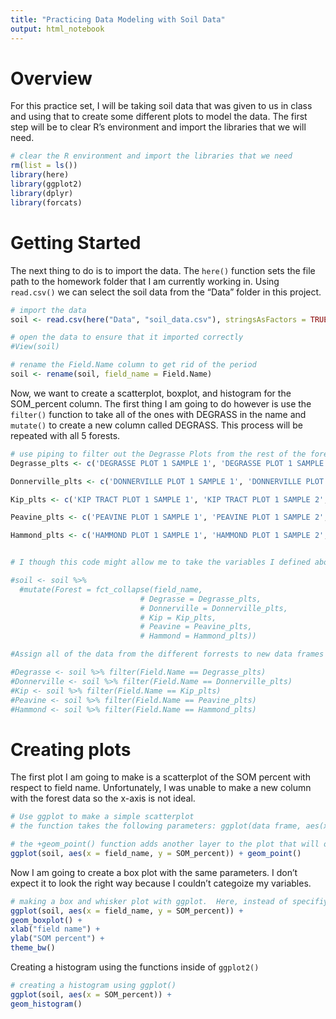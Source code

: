 ```yaml
---
title: "Practicing Data Modeling with Soil Data"
output: html_notebook
---
```


# Overview
For this practice set, I will be taking soil data that was given to us in class and using that to create some different plots to model the data. The first step will be to clear R's environment and import the libraries that we will need.

```r
# clear the R environment and import the libraries that we need
rm(list = ls())
library(here)
library(ggplot2)
library(dplyr)
library(forcats)
```

# Getting Started
The next thing to do is to import the data.  The `here()` function sets the file path to the homework folder that I am currently working in.  Using `read.csv()` we can select the soil data from the "Data" folder in this project. 

```r
# import the data 
soil <- read.csv(here("Data", "soil_data.csv"), stringsAsFactors = TRUE)

# open the data to ensure that it imported correctly
#View(soil)

# rename the Field.Name column to get rid of the period
soil <- rename(soil, field_name = Field.Name)
```

Now, we want to create a scatterplot, boxplot, and histogram for the SOM_percent column. The first thing I am going to do however is use the `filter()` function to take all of the ones with DEGRASS in the name and `mutate()` to create a new column called DEGRASS.  This process will be repeated with all 5 forests.

```r
# use piping to filter out the Degrasse Plots from the rest of the forest data name and make those samples into a new dataframe
Degrasse_plts <- c('DEGRASSE PLOT 1 SAMPLE 1', 'DEGRASSE PLOT 1 SAMPLE 2', 'DEGRASSE PLOT 1 SAMPLE 3', 'DEGRASSE PLOT 2 SAMPLE 1','DEGRASSE PLOT 2 SAMPLE 2', 'DEGRASSE PLOT 2 SAMPLE 3', 'DEGRASSE PLOT 3 SAMPLE 1', 'DEGRASSE PLOT 3 SAMPLE 2', 'DEGRASSE PLOT 3 SAMPLE 3')

Donnerville_plts <- c('DONNERVILLE PLOT 1 SAMPLE 1', 'DONNERVILLE PLOT 1 SAMPLE 2', 'DONNERVILLE PLOT 1 SAMPLE 3', 'DONNERVILLE PLOT 2 SAMPLE 1','DONNERVILLE PLOT 2 SAMPLE 2', 'DONNERVILLE PLOT 2 SAMPLE 3', 'DONNERVILLE PLOT 3 SAMPLE 1', 'DONNERVILLE PLOT 3 SAMPLE 2', 'DONNERVILLE PLOT 3 SAMPLE 3')

Kip_plts <- c('KIP TRACT PLOT 1 SAMPLE 1', 'KIP TRACT PLOT 1 SAMPLE 2', 'KIP TRACT PLOT 1 SAMPLE 3', 'KIP TRACT PLOT 2 SAMPLE 1','KIP TRACT PLOT 2 SAMPLE 2', 'KIP TRACT PLOT 2 SAMPLE 3', 'KIP TRACT PLOT 3 SAMPLE 1', 'KIP TRACT PLOT 3 SAMPLE 2', 'KIP TRACT PLOT 3 SAMPLE 3')

Peavine_plts <- c('PEAVINE PLOT 1 SAMPLE 1', 'PEAVINE PLOT 1 SAMPLE 2', 'PEAVINE PLOT 1 SAMPLE 3', 'PEAVINE PLOT 2 SAMPLE 1','PEAVINE PLOT 2 SAMPLE 2', 'PEAVINE PLOT 2 SAMPLE 3', 'PEAVINE PLOT 3 SAMPLE 1', 'PEAVINE PLOT 3 SAMPLE 2', 'PEAVINE PLOT 3 SAMPLE 3')

Hammond_plts <- c('HAMMOND PLOT 1 SAMPLE 1', 'HAMMOND PLOT 1 SAMPLE 2', 'HAMMOND PLOT 1 SAMPLE 3', 'HAMMOND PLOT 2 SAMPLE 1','HAMMOND PLOT 2 SAMPLE 2', 'HAMMOND PLOT 2 SAMPLE 3', 'HAMMOND PLOT 3 SAMPLE 1', 'HAMMOND PLOT 3 SAMPLE 2', 'HAMMOND PLOT 3 SAMPLE 3')


# I though this code might allow me to take the variables I defined above and make them into a new column but it did not work, I kept running into an error where the console would output " Unknown levels in `f`: HAMMOND PLOT 1 SAMPLE 1, HAMMOND PLOT 1 SAMPLE 2, HAMMOND PLOT 1 SAMPLE 3"  I tried for a long time to look into this error but I had no luck

#soil <- soil %>% 
  #mutate(Forest = fct_collapse(field_name,
                             # Degrasse = Degrasse_plts,
                             # Donnerville = Donnerville_plts,
                             # Kip = Kip_plts,
                             # Peavine = Peavine_plts,
                             # Hammond = Hammond_plts))

#Assign all of the data from the different forrests to new data frames to seperate them by forest.

#Degrasse <- soil %>% filter(Field.Name == Degrasse_plts)
#Donnerville <- soil %>% filter(Field.Name == Donnerville_plts)
#Kip <- soil %>% filter(Field.Name == Kip_plts)
#Peavine <- soil %>% filter(Field.Name == Peavine_plts)
#Hammond <- soil %>% filter(Field.Name == Hammond_plts)

```

# Creating plots

The first plot I am going to make is a scatterplot of the SOM percent with respect to field name.  Unfortunately, I was unable to make a new column with the forest data so the x-axis is not ideal.
```r
# Use ggplot to make a simple scatterplot
# the function takes the following parameters: ggplot(data frame, aes(x = x-axis, y = y-axis))+geom_point()

# the +geom_point() function adds another layer to the plot that will overlay your data points
ggplot(soil, aes(x = field_name, y = SOM_percent)) + geom_point()
```
Now I am going to create a box plot with the same parameters. I don't expect it to look the right way because I couldn't categoize my variables.

```r
# making a box and whisker plot with ggplot.  Here, instead of specifiying point, you specify the geom_boxplot to add the boxplot as another layer
ggplot(soil, aes(x = field_name, y = SOM_percent)) +
geom_boxplot() +
xlab("field name") +
ylab("SOM percent") +
theme_bw()
```
Creating a histogram using the functions inside of `ggplot2()`
```r
# creating a histogram using ggplot()
ggplot(soil, aes(x = SOM_percent)) +
geom_histogram()
```


